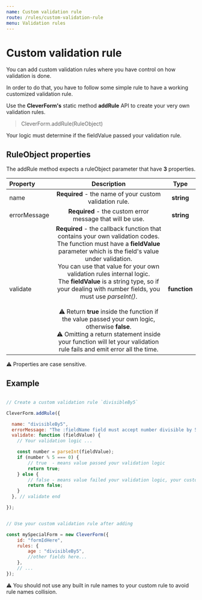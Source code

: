 ```yaml
---
name: Custom validation rule
route: /rules/custom-validation-rule
menu: Validation rules
---
```

# Custom validation rule

You can add custom validation rules where you have control on how validation is done.

In order to do that, you have to follow some simple rule to have a working customized validation rule.

Use the __CleverForm's__ static method __addRule__ API to create your very own validation rules.

>   CleverForm.addRule(RuleObject)

Your logic must determine if the fieldValue passed your validation rule.


## RuleObject properties
The addRule method expects a ruleObject parameter that have __3__ properties.


| Property | Description | Type
| :-- | :-: | :-: 
| name | __Required__ - the name of your custom validation rule. | __string__
| errorMessage | __Required__ - the custom error message that will be use. | __string__
| validate| __Required__ - the callback function that contains your own validation codes.<br/>The function must have a __fieldValue__ parameter which is the field's value under validation.<br/>You can use that value for your own validation rules internal logic.<br/> The __fieldValue__ is a string type, so if your dealing with number fields, you must use _parseInt()_. <br/> <br/>⚠️ Return __true__ inside the function if the value passed your own logic, otherwise __false__.<br/>⚠️ Omitting a return statement inside your function will let your validation rule fails and emit error all the time. | __function__ 

⚠️ Properties are case sensitive.


## Example 
```js

// Create a custom validation rule `divisibleBy5`

CleverForm.addRule({

  name: "divisibleBy5",
  errorMessage: "The :fieldName field must accept number divisible by 5.",
  validate: function (fieldValue) {
    // Your validation logic ...

    const number = parseInt(fieldValue);
    if (number % 5 === 0) {
        // true  - means value passed your validation logic
        return true;
    } else {
        // false - means value failed your validation logic, your custom errorMessage will be displayed.
        return false;
    }
  }, // validate end

});


// Use your custom validation rule after adding

const mySpecialForm = new CleverForm({
    id: "formIdHere",
    rules: {
        age : "divisibleBy5",  
        //other fields here...
    },
    // ...
});

```

⚠️ You should not use any built in rule names to your custom rule to avoid rule names collision.
